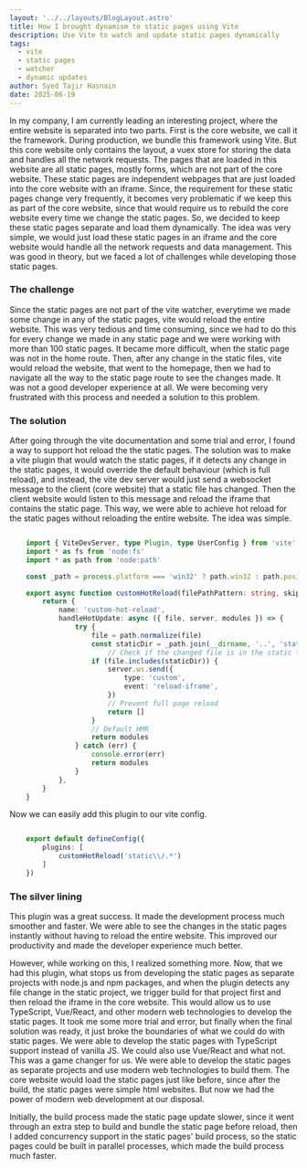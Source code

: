 ```yaml
---
layout: '../../layouts/BlogLayout.astro'
title: How I brought dynamism to static pages using Vite
description: Use Vite to watch and update static pages dynamically
tags:
  - vite
  - static pages
  - watcher
  - dynamic updates
author: Syed Tajir Hasnain
date: 2025-06-19
---
```



In my company, I am currently leading an interesting project, where the entire website is separated into two parts. First is the core website, we call it the framework. During production, we bundle this framework using Vite. But this core website only contains the layout, a vuex store for storing the data and handles all the network requests. The pages that are loaded in this website are all static pages, mostly forms, which are not part of the core website. These static pages are independent webpages that are just loaded into the core website with an iframe. Since, the requirement for these static pages change very frequently, it becomes very problematic if we keep this as part of the core website, since that would require us to rebuild the core website every time we change the static pages. So, we decided to keep these static pages separate and load them dynamically. The idea was very simple, we would just load these static pages in an iframe and the core website would handle all the network requests and data management. This was good in theory, but we faced a lot of challenges while developing those static pages. 

### The challenge

Since the static pages are not part of the vite watcher, everytime we made some change in any of the static pages, vite would reload the entire website. This was very tedious and time consuming, since we had to do this for every change we made in any static page and we were working with more than 100 static pages. It became more difficult, when the static page was not in the home route. Then, after any change in the static files, vite would reload the website, that went to the homepage, then we had to navigate all the way to the static page route to see the changes made. It was not a good developer experience at all. We were becoming very frustrated with this process and needed a solution to this problem.

### The solution

After going through the vite documentation and some trial and error, I found a way to support hot reload the the static pages. The solution was to make a vite plugin that would watch the static pages, if it detects any change in the static pages, it would override the default behaviour (which is full reload), and instead, the vite dev server would just send a websocket message to the client (core website) that a static file has changed. Then the client website would listen to this message and reload the iframe that contains the static page. This way, we were able to achieve hot reload for the static pages without reloading the entire website. The idea was simple. 

```ts

    import { ViteDevServer, type Plugin, type UserConfig } from 'vite'
    import * as fs from 'node:fs'
    import * as path from 'node:path'

    const _path = process.platform === 'win32' ? path.win32 : path.posix

    export async function customHotReload(filePathPattern: string, skipFullReload: boolean = false): Plugin {
        return {
            name: 'custom-hot-reload',
            handleHotUpdate: async ({ file, server, modules }) => {
                try {
                    file = path.normalize(file)
                    const staticDir = _path.join(__dirname, '..', 'static')
                        // Check if the changed file is in the static folder or matches iframe pattern
                    if (file.includes(staticDir)) {
                        server.ws.send({
                            type: 'custom',
                            event: 'reload-iframe',
                        })
                        // Prevent full page reload
                        return []
                    }
                    // Default HMR
                    return modules
                } catch (err) {
                    console.error(err)
                    return modules
                }
            },
        }
    }


```

Now we can easily add this  plugin to our vite config.

```ts

    export default defineConfig({
        plugins: [
            customHotReload('static\\/.*') 
        ]
    })

```


### The silver lining

This plugin was a great success. It made the development process much smoother and faster. We were able to see the changes in the static pages instantly without having to reload the entire website. This improved our productivity and made the developer experience much better.

However, while working on this, I realized something more. Now, that we had this plugin, what stops us from developing the static pages as separate projects with node.js and npm packages, and when the plugin detects any file change in the static project, we trigger build for that project first and then reload the iframe in the core website. This would allow us to use TypeScript, Vue/React, and other modern web technologies to develop the static pages. It took me some more trial and error, but finally when the final solution was ready, it just broke the boundaries of what we could do with static pages. We were able to develop the static pages with TypeScript support instead of vanilla JS. We could also use Vue/React and what not. This was a game changer for us. We were able to develop the static pages as separate projects and use modern web technologies to build them. The core website would load the static pages just like before, since after the build, the static pages were simple html websites. But now we had the power of modern web development at our disposal. 

Initially, the build process made the static page update slower, since it went through an extra step to build and bundle the static page before reload, then I added concurrency support in the static pages' build process, so the static pages could be built in parallel processes, which made the build process much faster.

<script src="https://utteranc.es/client.js"
        repo="tajirhas9/portfolio"
        issue-number="2"
        label="blog"
        theme="github-light"
        crossorigin="anonymous"
        async>
</script>

